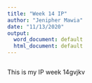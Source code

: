 ```yaml
---
title: "Week 14 IP"
author: "Jenipher Mawia"
date: "11/13/2020"
output:
  word_document: default
  html_document: default
---
```


```r

```
This is my IP week 14gvjkv